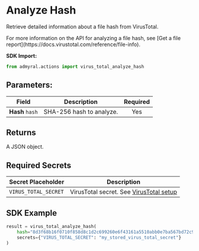 
# Analyze Hash

Retrieve detailed information about a file hash from VirusTotal.

<Callout type="info">
	For more information on the API for analyzing a file hash, see [Get a file
	report](https://docs.virustotal.com/reference/file-info).
</Callout>

**SDK Import:**

```python
from admyral.actions import virus_total_analyze_hash
```

## Parameters:

| Field           | Description              | Required |
| --------------- | ------------------------ | :------: |
| **Hash** `hash` | SHA-256 hash to analyze. |   Yes    |

## Returns

A JSON object.

## Required Secrets

| Secret Placeholder   | Description                                                                      |
| -------------------- | -------------------------------------------------------------------------------- |
| `VIRUS_TOTAL_SECRET` | VirusTotal secret. See [VirusTotal setup](/integrations/virus_total/virus_total) |

## SDK Example

```python
result = virus_total_analyze_hash(
	hash="8d3f68b16f0710f858d8c1d2c699260e6f43161a5510abb0e7ba567bd72c965b",
	secrets={"VIRUS_TOTAL_SECRET": "my_stored_virus_total_secret"}
)
```
